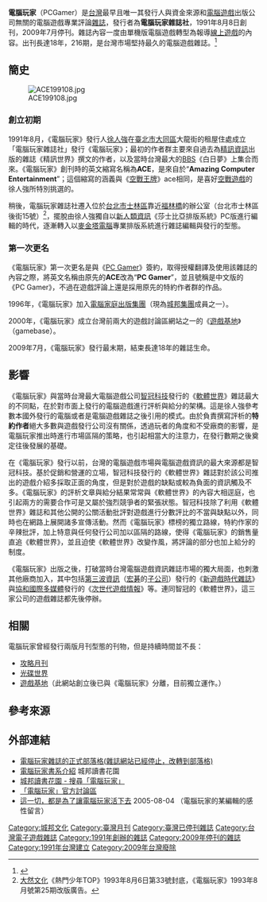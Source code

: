 {{not|PC Gamer}}
{{Review|time=2021-08-17T10:41:05+00:00}}
{{Refimprove|time=2021-08-17T10:41:05+00:00}}
{{noteTA
| G1=Games
| 1 = zh-hans:软体世界;zh-hant:軟體世界;
| 2 = zh-hans:光碟世界;zh-hant:光碟世界;
}}

'''電腦玩家'''（PCGamer）是[[台灣|台灣]]最早且唯一其發行人與資金來源和[[電腦遊戲|電腦遊戲]]出版公司無關的電腦遊戲專業評論[[雜誌|雜誌]]，發行者為'''電腦玩家雜誌社'''，1991年8月8日創刊，2009年7月停刊。雜誌內容一度由單機版電腦遊戲轉型為報導[[線上遊戲|線上遊戲]]的內容。出刊長達18年，216期，是台灣市場堅持最久的電腦遊戲雜誌。<ref>{{cite web|title=懷舊遊戲雜誌「舊遊戲時代」推手徐人強專訪 基於 “捨我其誰” 理念挖掘懷舊族群熱情|url=https://gnn.gamer.com.tw/1/144661.html|website=巴哈姆特電玩資訊站|language=zh-tw|date=2017年3月15日}}</ref>

== 簡史 ==
[[File:ACE199108.jpg|thumb]]
=== 創立初期 ===
1991年8月，《電腦玩家》發行人[[徐人強|徐人強]]在[[臺北市|臺北市]][[大同區_(臺灣)|大同區]]大龍街的租屋住處成立「電腦玩家雜誌社」發行《電腦玩家》；最初的作者群主要來自過去為[[精訊資訊|精訊資訊]]出版的雜誌《精訊世界》撰文的作者，以及當時台灣最大的[[BBS|BBS]]《白日夢》上集合而來。《電腦玩家》創刊時的英文縮寫名稱為'''ACE'''，是來自於“'''Amazing Computer Entertainment'''”；這個縮寫的涵義與《[[空戰王牌|空戰王牌]]》ace相同，是喜好[[空戰遊戲|空戰遊戲]]的徐人強所特別挑選的。

稍後，電腦玩家雜誌社遷入位於[[台北市|台北市]][[士林區|士林區]]靠近[[福林橋|福林橋]]的辦公室（台北市士林區後街15號）<ref>[[大然文化|大然文化]]《熱門少年TOP》1993年8月6日第33號封底，《電腦玩家》1993年8月號第25期改版廣告。</ref>，擺脫由徐人強獨自以[[新人類資訊|新人類資訊]]《莎士比亞排版系統》PC版進行編輯的時代，逐漸轉入以[[麥金塔電腦|麥金塔電腦]]專業排版系統進行雜誌編輯與發行的型態。

=== 第一次更名 ===
《電腦玩家》第一次更名是與《[[PC_Gamer|PC Gamer]]》簽約，取得授權翻譯及使用該雜誌的內容之際，將英文名稱由原先的'''ACE'''改為“'''PC Gamer'''”，並且號稱是中文版的《PC Gamer》，不過在遊戲評論上還是採用原先的特約作者群的作品。

1996年，《電腦玩家》加入[[電腦家庭出版集團|電腦家庭出版集團]]（現為[[城邦文化|城邦集團]]成員之一）。

2000年，《電腦玩家》成立台灣前兩大的遊戲討論區網站之一的《[[遊戲基地|遊戲基地]]》（gamebase）。

2009年7月，《電腦玩家》發行最末期，結束長達18年的雜誌生命。

== 影響 ==
《電腦玩家》與當時台灣最大電腦遊戲公司[[智冠科技|智冠科技]]發行的《[[軟體世界|軟體世界]]》雜誌最大的不同點，在於對市面上發行的電腦遊戲進行評析與給分的架構。這是徐人強參考數本國外發行的電腦或者是電腦遊戲雜誌之後引用的模式。由於負責撰寫評析的'''特約作者'''絕大多數與遊戲發行公司沒有關係，透過玩者的角度和不受廠商的影響，是電腦玩家推出時進行市場區隔的策略，也引起相當大的注意力，在發行數期之後奠定往後發展的基礎。

在《電腦玩家》發行以前，台灣的電腦遊戲市場與電腦遊戲資訊的最大來源都是智冠科技。基於促銷和營運的立場，智冠科技發行的《軟體世界》雜誌對於該公司推出的遊戲介紹多採取正面的角度，但是對於遊戲的缺點或較為負面的資訊觸及不多。《電腦玩家》的評析文章與給分結果常常與《軟體世界》的內容大相逕庭，也引起兩方的需要合作可是又屬於強烈競爭者的緊張狀態。智冠科技除了利用《軟體世界》雜誌和其他公開的公關活動批評對遊戲進行分數評比的不當與缺點以外，同時也在網路上展開諸多宣傳活動。然而《電腦玩家》標榜的獨立路線，特約作家的辛辣批評，加上特意與任何發行公司加以區隔的路線，使得《電腦玩家》的銷售量直追《軟體世界》，並且迫使《軟體世界》改變作風，將評論的部分也加上給分的制度。

《電腦玩家》出版之後，打破當時台灣電腦遊戲資訊雜誌市場的獨大局面，也刺激其他廠商加入，其中包括[[第三波資訊|第三波資訊]]（[[宏碁|宏碁]]的[[子公司|子公司]]）發行的《[[新遊戲時代雜誌|新遊戲時代雜誌]]》與[[協和國際多媒體|協和國際多媒體]]發行的《[[次世代遊戲情報|次世代遊戲情報]]》等。連同智冠的《軟體世界》，這三家公司的遊戲雜誌都先後停辦。

==相關==
電腦玩家曾經發行兩版月刊型態的刊物，但是持續時間並不長：
* [[攻略月刊|攻略月刊]]
* [[光碟世界|光碟世界]]
* [[遊戲基地|遊戲基地]]（此網站創立後已與《電腦玩家》分離，目前獨立運作。）

==參考來源==
{{reflist}}

==外部連結==
* [http://pcgamer.pixnet.net/blog 電腦玩家雜誌的正式部落格(雜誌網站已經停止，改轉到部落格)]
* [https://web.archive.org/web/20080104014120/http://www.cite.com.tw/about.php?about=pcgamer 電腦玩家書系介紹] 城邦讀書花園
* [http://www.cite.com.tw/advanced_search_result.php?keywords=%B9q%B8%A3%AA%B1%AEa&x=0&y=0 城邦讀書花園 - 搜尋「電腦玩家」]{{dead link|date=2018年5月 |bot=InternetArchiveBot |fix-attempted=yes }}
* [http://www.gamebase.com.tw/forum/701 「電腦玩家」官方討論區]
* [http://www.gamebase.com.tw/forum/701/topic/66774846 這一切，都是為了讓電腦玩家活下去] 2005-08-04 （電腦玩家的某編輯的感性留言）

{{电子游戏媒体}}

{{DEFAULTSORT:D電}}
[[Category:城邦文化|Category:城邦文化]]
[[Category:臺灣月刊|Category:臺灣月刊]]
[[Category:臺灣已停刊雜誌|Category:臺灣已停刊雜誌]]
[[Category:台灣電子遊戲雜誌|Category:台灣電子遊戲雜誌]]
[[Category:1991年創辦的雜誌|Category:1991年創辦的雜誌]]
[[Category:2009年停刊的雜誌|Category:2009年停刊的雜誌]]
[[Category:1991年台灣建立|Category:1991年台灣建立]]
[[Category:2009年台灣廢除|Category:2009年台灣廢除]]